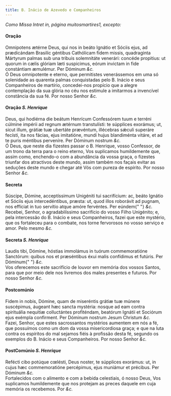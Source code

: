 ```yaml
---
title: B. Inácio de Azevedo e Companheiros
---
```


<em>Como Missa Intret in, página muitosmartires1, excepto:</em>

<h4 class="text-center">Oração</h4>
<div class="container-fluid">
  <div class="row">
    <div class="col-6 dropcaps text-justify">
      Omnipotens ætérne Deus, qui nos in beáto Ignátio et Sóciis ejus, ad
      prædicándam Brasilic géntibus Cathólicam fidem missis, quadraginta
      Mártyrum palmas sub una tribuis solemnitáte venerári: concéde propitius:
      ut quorum in cælis glóriam læti suspicimus, eórum invictam in fide
      constántiam æmulémur. Per Dóminum <em>&c.</em>
    </div>
    <div class="col-6 dropcaps text-justify">
      Ó Deus omnipotente e eterno, que permitistes venerássemos em uma só
      solenidade as quarenta palmas conquistadas pelo B. Inácio e seus
      Companheiros de martírio, concedei-nos propício que a alegre contemplação
      da sua glória no céu nos estimule a imitarmos a invencível constância da
      sua fé. Por nosso Senhor <em>&c.</em>
    </div>
  </div>
</div>

<h4 class="text-center">
  Oração <em>S. Henrique</em>
</h4>
<div class="container-fluid">
  <div class="row">
    <div class="col-6 dropcaps text-justify">
      Deus, qui hodiérna die beátum Henrícum Confessórem tuum e terréni cúlmine
      impérii ad regnum ætérnum transtulísti: te súpplices exorámus; ut, sicut
      illum, grátiæ tuæ ubertáte prævéntum, illécebras sǽculi superáre fecísti,
      ita nos fácias, ejus imitatióne, mundi hujus blandiménta vitáre, et ad te
      puris méntibus perveníre. Per Dóminum nostrum <em>&c.</em>
    </div>
    <div class="col-6 dropcaps text-justify">
      Ó Deus, que neste dia fizestes passar o B. Henrique, vosso Confessor, de
      um trono da terra para o reino eterno, Vos suplicamos humildemente que,
      assim como, enchendo-o com a abundância da vossa graça, o fizestes
      triunfar dos atractivos deste mundo, assim também nos façais evitar as
      seduções deste mundo e chegar até Vós com pureza de espírito. Por nosso
      Senhor <em>&c.</em>
    </div>
  </div>
</div>

<h4 class="text-center">Secreta</h4>
<div class="container-fluid">
  <div class="row">
    <div class="col-6 dropcaps text-justify">
      Súscipe, Dómine, acceptíssimum Unigéniti tui sacrifícium: ac, beáto
      Ignátio et Sóciis ejus intercedéntibus, præsta: ut, quod illos roborávit
      ad pugnam, nos effíciat in tuo servítio atque amóre fervéntes. Per eúndem{" "}
      <em>&c.</em>
    </div>
    <div class="col-6 dropcaps text-justify">
      Recebei, Senhor, o agradabilíssimo sacrifício do vosso Filho Unigénito; e,
      pela intercessão do B. Inácio e seus Companheiros, fazei que este
      mystério, que os fortaleceu para o combate, nos torne fervorosos no vosso
      serviço e amor. Pelo mesmo <em>&c.</em>
    </div>
  </div>
</div>

<h4 class="text-center">
  Secreta <em>S. Henrique</em>
</h4>
<div class="container-fluid">
  <div class="row">
    <div class="col-6 dropcaps text-justify">
      Laudis tibi, Dómine, hóstias immolámus in tuórum commemoratióne Sanctórum:
      quibus nos et præséntibus éxui malis confídimus et futúris. Per Dóminum{" "}
      <em>&c.</em>
    </div>
    <div class="col-6 dropcaps text-justify">
      Vos oferecemos este sacrifício de louvor em memória dos vossos Santos,
      para que por meio dele nos livremos dos males presentes e futuros. Por
      nosso Senhor <em>&c.</em>
    </div>
  </div>
</div>

<h4 class="text-center">Postcomúnio</h4>
<div class="container-fluid">
  <div class="row">
    <div class="col-6 dropcaps text-justify">
      Fidem in nobis, Dómine, quam de miseréntis grátiæ tuæ múnere suscépimus,
      áugeant hæc sancta mystéria: nosque ad eam contra spirituália nequitiæ
      colluctántes profiténdam, beatórum Ignátii et Sociórum ejus exémpla
      confirment. Per Dóminum nostrum Jesum Christum <em>&c.</em>
    </div>
    <div class="col-6 dropcaps text-justify">
      Fazei, Senhor, que estes sacrossantos mystérios aumentem em nós a fé, que
      possuímos como um dom da vossa misericordiosa graça; e que na luta contra
      os espíritos do mal sejamos fiéis à profissão desta fé, segundo os
      exemplos do B. Inácio e seus Companheiros. Por nosso Senhor <em>&c.</em>
    </div>
  </div>
</div>

<h4 class="text-center">
  PostComúnio <em>S. Henrique</em>
</h4>
<div class="container-fluid">
  <div class="row">
    <div class="col-6 dropcaps text-justify">
      Refécti cibo potúque cœlésti, Deus noster, te súpplices exorámus: ut, in
      cujus hæc commemoratióne percépimus, ejus muniámur et précibus. Per
      Dóminum <em>&c.</em>
    </div>
    <div class="col-6 dropcaps text-justify">
      Fortalecidos com o alimento e com a bebida celestiais, ó nosso Deus, Vos
      suplicamos humildemente que nos protejam as preces daquele em cuja memória
      os recebemos. Por <em>&c.</em>
    </div>
  </div>
</div>

